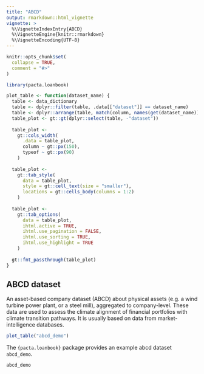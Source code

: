 ```yaml
---
title: "ABCD"
output: rmarkdown::html_vignette
vignette: >
  %\VignetteIndexEntry{ABCD}
  %\VignetteEngine{knitr::rmarkdown}
  %\VignetteEncoding{UTF-8}
---
```


```r
knitr::opts_chunk$set(
  collapse = TRUE,
  comment = "#>"
)
```

```r
library(pacta.loanbook)

plot_table <- function(dataset_name) {
  table <- data_dictionary
  table <- dplyr::filter(table, .data[["dataset"]] == dataset_name)
  table <- dplyr::arrange(table, match(column, names(get(dataset_name))))
  table_plot <- gt::gt(dplyr::select(table, -"dataset"))
  
  table_plot <- 
    gt::cols_width(
      .data = table_plot,
      column ~ gt::px(150),
      typeof ~ gt::px(90)
    )
  
  table_plot <-
    gt::tab_style(
      data = table_plot,
      style = gt::cell_text(size = "smaller"),
      locations = gt::cells_body(columns = 1:2)
    )
  
  table_plot <-
    gt::tab_options(
      data = table_plot,
      ihtml.active = TRUE,
      ihtml.use_pagination = FALSE,
      ihtml.use_sorting = TRUE,
      ihtml.use_highlight = TRUE
    )
  
  gt::fmt_passthrough(table_plot)
}
```

## ABCD dataset

An asset-based company dataset (ABCD) about physical assets (e.g. a wind turbine power plant, or a steel mill), aggregated to company-level. These data are used to assess the climate alignment of financial portfolios with climate transition pathways. It is usually based on data from market-intelligence databases.

```r
plot_table("abcd_demo")
```

The `{pacta.loanbook}` package provides an example abcd dataset `abcd_demo`.

```r
abcd_demo
```
